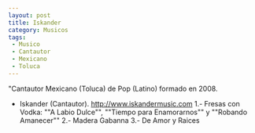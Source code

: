 ```yaml
---
layout: post
title: Iskander
category: Musicos
tags:
 - Musico
 - Cantautor
 - Mexicano
 - Toluca
---
```


"Cantautor Mexicano (Toluca) de Pop (Latino) formado en 2008.
- Iskander (Cantautor).
http://www.iskandermusic.com
1.- Fresas con Vodka: ""A Labio Dulce"", ""Tiempo para Enamorarnos"" y ""Robando Amanecer""
2.- Madera Gabanna
3.- De Amor y Raices
